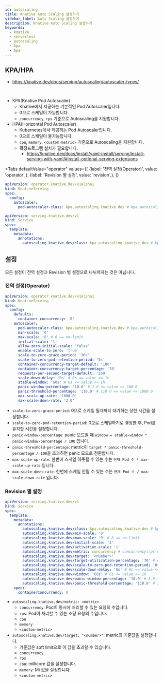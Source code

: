 ```yaml
---
id: autoscaling
title: Knative Auto Scaling 설정하기
sidebar_label: Auto Scaling 설정하기
description: Knative Auto Scaling 설정하기
keywords:
  - knative
  - serverless
  - autoscaling
  - kpa
  - hpa
---
```



## KPA/HPA

- https://knative.dev/docs/serving/autoscaling/autoscaler-types/

<br />

- KPA(Knative Pod Autoscaler)
  - Knative에서 제공하는 기본적인 Pod Autoscaler입니다.
  - 0으로 스케일이 가능합니다.
  - `concurrency`, `rps` 기준으로 Autoscaling을 지원합니다.
- HPA(Horizontal Pod Autoscaler)
  - Kubernetes에서 제공하는 Pod Autoscaler입니다.
  - 0으로 스케일이 불가능합니다.
  - `cpu`, `memory`, `<custom-metric>` 기준으로 Autoscaling을 지원합니다.
  - 확장프로그램 설치가 필요합니다.
    - https://knative.dev/docs/install/yaml-install/serving/install-serving-with-yaml/#install-optional-serving-extensions

<Tabs
    defaultValue="operator"
    values={[
        {label: '전역 설정(Operator)', value: 'operator',},
        {label: 'Revision 별 설정', value: 'revision',},
    ]}
>

<TabItem value="operator">

```yaml
apiVersion: operator.knative.dev/v1alpha1
kind: KnativeServing
spec:
  config:
    autoscaler:
      pod-autoscaler-class: kpa.autoscaling.knative.dev # kpa.autoscaling.knative.dev|hpa.autoscaling.knative.dev
```

</TabItem>

<TabItem value="revision">

```yaml
apiVersion: serving.knative.dev/v1
kind: Service
spec:
  template:
    metadata:
      annotations:
        autoscaling.knative.dev/class: kpa.autoscaling.knative.dev # kpa.autoscaling.knative.dev|hpa.autoscaling.knative.dev
```

</TabItem>

</Tabs>

## 설정

모든 설정이 전역 설정과 Revision 별 설정으로 나뉘어지는 것은 아닙니다.

### 전역 설정(Operator)

```yaml
apiVersion: operator.knative.dev/v1alpha1
kind: KnativeServing
spec:
  config:
    defaults:
      container-concurrency: '0'
    autoscaler:
      pod-autoscaler-class: kpa.autoscaling.knative.dev # kpa.autoscaling.knative.dev|hpa.autoscaling.knative.dev
      min-scale: '0'
      max-scale: '0' # 0 == no-limit
      initial-scale: '1'
      allow-zero-initial-scale: 'false'
      enable-scale-to-zero: 'true'
      scale-to-zero-grace-period: '30s'
      scale-to-zero-pod-retention-period: '0s'
      container-concurrency-target-default: '100'
      container-concurrency-target-percentage: '70'
      requests-per-second-target-default: '200'
      scale-down-delay: '0s' # 0s <= value <= 1h
      stable-window: '60s' # 6s <= value <= 1h
      panic-window-percentage: '10.0' # 1.0 <= value <= 100.0
      panic-threshold-percentage: '110.0' # 110.0 <= value <= 1000.0
      max-scale-up-rate: '1000.0'
      max-scale-down-rate: '2.0'
```

- `scale-to-zero-grace-period`: 0으로 스케일 될때까지 대기하는 상한 시간을 설정합니다.
- `scale-to-zero-pod-retention-period`: 0으로 스케일하기로 결정한 후, Pod를 유지할 시간을 설정합니다.
- `panic-window-percentage`: panic 모드일 때 `window = stable-window * panic-window-percentage / 100` 입니다.
- `panic-threshold-percentage`: metric이 `target * panic-threshold-percentage / 100`을 초과하면 panic 모드로 전환합니다.
- `max-scale-up-rate`: 한번에 스케일 아웃될 수 있는 수는 `현재 Pod 수 * max-scale-up-rate` 입니다.
- `max-scale-down-rate`: 한번에 스케일 인될 수 있는 수는 `현재 Pod 수 / max-scale-down-rate` 입니다.

### Revision 별 설정

```yaml
apiVersion: serving.knative.dev/v1
kind: Service
spec:
  template:
    metadata:
      annotations:
        autoscaling.knative.dev/class: kpa.autoscaling.knative.dev # kpa.autoscaling.knative.dev|hpa.autoscaling.knative.dev
        autoscaling.knative.dev/min-scale: '0'
        autoscaling.knative.dev/max-scale: '0' # 0 == no-limit
        autoscaling.knative.dev/initial-scale: '1'
        autoscaling.knative.dev/activation-scale: '1'
        autoscaling.knative.dev/metric: concurrency # concurrency|rps|cpu|memory|<custom-metric>
        autoscaling.knative.dev/target: '<number>'
        autoscaling.knative.dev/target-utilization-percentage: '70' # concurrency에 적용
        autoscaling.knative.dev/scale-to-zero-pod-retention-period: '0s'
        autoscaling.knative.dev/scale-down-delay: '0s' # 0s <= value <= 1h
        autoscaling.knative.dev/window: '60s' # 6s <= value <= 1h
        autoscaling.knative.dev/panic-window-percentage: '10.0' # 1.0 <= value <= 100.0
        autoscaling.knative.dev/panic-threshold-percentage: '110.0' # 110.0 <= value <= 1000.0
    spec:
      containerConcurrency: 0
```

- `autoscaling.knative.dev/metric: <metric>`
  - `concurrency`: Pod이 동시에 처리할 수 있는 요청의 수입니다.
  - `rps`: Pod이 처리할 수 있는 초당 요청의 수입니다.
  - `cpu`
  - `memory`
  - `<custom-metric>`
- `autoscaling.knative.dev/target: "<number>"`: metric의 기준값을 설정합니다.
  - 기준값은 soft limit으로 이 값을 초과할 수 있습니다.
  - `concurrency`
  - `rps`
  - `cpu`: millicore 값을 설정합니다.
  - `memory`: Mi 값을 설정합니다.
  - `<custom-metric>`
